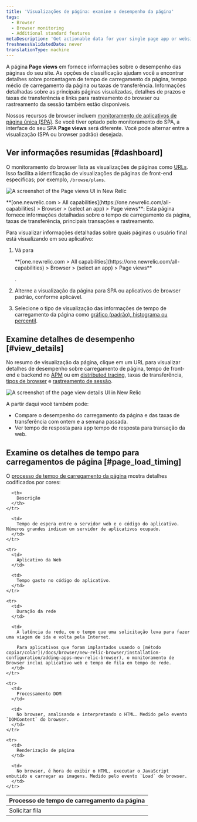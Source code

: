 ```yaml
---
title: 'Visualizações de página: examine o desempenho da página'
tags:
  - Browser
  - Browser monitoring
  - Additional standard features
metaDescription: 'Get actionable data for your single page app or website''s performance, timing, throughput, page loads, and more with our Page views UI for browser monitoring.'
freshnessValidatedDate: never
translationType: machine
---
```


A página <DNT>**Page views**</DNT> em <InlinePopover type="browser"/>fornece informações sobre o desempenho das páginas do seu site. As opções de classificação ajudam você a encontrar detalhes sobre porcentagem de tempo de carregamento da página, tempo médio de carregamento da página ou taxas de transferência. Informações detalhadas sobre as principais páginas visualizadas, detalhes de prazos e taxas de transferência e links para rastreamento do browser ou rastreamento da sessão também estão disponíveis.

Nossos recursos de browser incluem [monitoramento de aplicativos de página única (SPA)](/docs/browser/single-page-app-monitoring/get-started/welcome-single-page-app-monitoring). Se você tiver optado pelo monitoramento do SPA, a interface do seu SPA <DNT>**Page views**</DNT> será diferente. Você pode alternar entre a visualização (SPA ou browser padrão) desejada.

## Ver informações resumidas [#dashboard]

O monitoramento do browser lista as visualizações de páginas como [URLs](/docs/browser/new-relic-browser/getting-started/url-whitelists-grouping-browser-metrics). Isso facilita a identificação de visualizações de páginas de front-end específicas; por exemplo, `/browse/plans`.

<img
  title="Page views UI overview"
  alt="A screenshot of the Page views UI in New Relic"
  src="/images/browser_screenshot-full_pageviews-overview.webp"
/>

<figcaption>
  <DNT>**[one.newrelic.com > All capabilities](https://one.newrelic.com/all-capabilities) > Browser > (select an app) > Page views**</DNT>: Esta página fornece informações detalhadas sobre o tempo de carregamento da página, taxas de transferência, principais transações e rastreamento.
</figcaption>

Para visualizar informações detalhadas sobre quais páginas o usuário final está visualizando em seu aplicativo:

1. Vá para

   <DNT>
     **[one.newrelic.com > All capabilities](https://one.newrelic.com/all-capabilities) > Browser > (select an app) > Page views**
   </DNT>

   .

2. Alterne a visualização da página para SPA ou aplicativos de browser padrão, conforme aplicável.

3. Selecione o tipo de visualização das informações de tempo de carregamento da página como [gráfico (padrão), histograma ou percentil](/docs/apm/apm-ui-pages/monitoring/response-time-chart-types-apm-browser/).

## Examine detalhes de desempenho [#view_details]

No resumo de visualização da página, clique em um URL para visualizar detalhes de desempenho sobre carregamento de página, tempo de front-end e backend no [APM](/docs/apm/apm-ui-pages/features/request-queuing-tracking-front-end-time/) ou em [distributed tracing](/docs/distributed-tracing/ui-data/understand-use-distributed-tracing-ui), taxas de transferência, [tipos de browser](/docs/browser/new-relic-browser/additional-standard-features/browsers-problem-patterns-type-or-platform) e [rastreamento de sessão](/docs/browser/browser-monitoring/browser-pro-features/session-traces-explore-webpages-life-cycle).

<img
  title="Page view details"
  alt="A screenshot of the page view details UI in New Relic"
  src="/images/browser_screenshot-full_page-load-performance.webp"
/>

A partir daqui você também pode:

* Compare o desempenho do carregamento da página e das taxas de transferência com ontem e a semana passada.
* Ver tempo de resposta para app tempo de resposta para transação da web.

## Examine os detalhes de tempo para carregamentos de página [#page_load_timing]

O [processo de tempo de carregamento da página](/docs/browser/new-relic-browser/page-load-timing-resources/page-load-timing-process) mostra detalhes codificados por cores:

<table>
  <thead>
    <tr>
      <th style={{ width: "200px" }}>
        Processo de tempo de carregamento da página
      </th>

      <th>
        Descrição
      </th>
    </tr>
  </thead>

  <tbody>
    <tr>
      <td>
        Solicitar fila
      </td>

      <td>
        Tempo de espera entre o servidor web e o código do aplicativo. Números grandes indicam um servidor de aplicativos ocupado.
      </td>
    </tr>

    <tr>
      <td>
        Aplicativo da Web
      </td>

      <td>
        Tempo gasto no código do aplicativo.
      </td>
    </tr>

    <tr>
      <td>
        Duração da rede
      </td>

      <td>
        A latência da rede, ou o tempo que uma solicitação leva para fazer uma viagem de ida e volta pela Internet.

        Para aplicativos que foram implantados usando o [método copiar/colar](/docs/browser/new-relic-browser/installation-configuration/adding-apps-new-relic-browser), o monitoramento de Browser inclui aplicativo web e tempo de fila em tempo de rede.
      </td>
    </tr>

    <tr>
      <td>
        Processamento DOM
      </td>

      <td>
        No browser, analisando e interpretando o HTML. Medido pelo evento `DOMContent` do browser.
      </td>
    </tr>

    <tr>
      <td>
        Renderização de página
      </td>

      <td>
        No browser, é hora de exibir o HTML, executar o JavaScript embutido e carregar as imagens. Medido pelo evento `Load` do browser.
      </td>
    </tr>
  </tbody>
</table>
